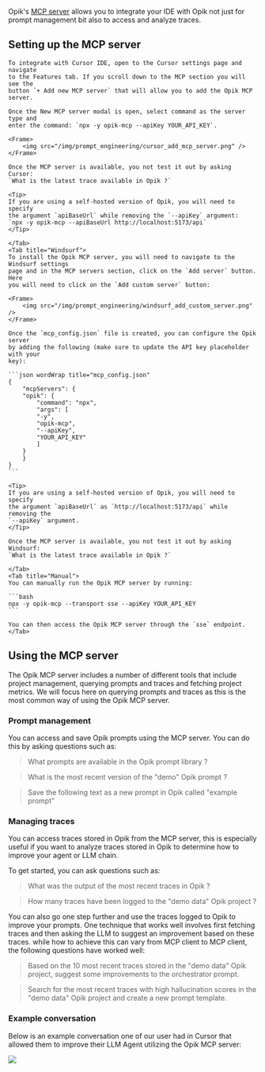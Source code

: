 Opik's [MCP server](https://github.com/comet-ml/opik-mcp) allows you to integrate
your IDE with Opik not just for prompt management bit also to access and
analyze traces.

## Setting up the MCP server

<Tabs>
    <Tab title="Cursor">
    
    To integrate with Cursor IDE, open to the Cursor settings page and navigate
    to the Features tab. If you scroll down to the MCP section you will see the
    button `+ Add new MCP server` that will allow you to add the Opik MCP server.

    Once the New MCP server modal is open, select command as the server type and
    enter the command: `npx -y opik-mcp --apiKey YOUR_API_KEY`.

    <Frame>
        <img src="/img/prompt_engineering/cursor_add_mcp_server.png" />
    </Frame>

    Once the MCP server is available, you not test it out by asking Cursor:
    `What is the latest trace available in Opik ?`

    <Tip>
    If you are using a self-hosted version of Opik, you will need to specify
    the argument `apiBaseUrl` while removing the `--apiKey` argument:
    `npx -y opik-mcp --apiBaseUrl http://localhost:5173/api`
    </Tip>

    </Tab>
    <Tab title="Windsurf">
    To install the Opik MCP server, you will need to navigate to the Windsurf settings
    page and in the MCP servers section, click on the `Add server` button. Here
    you will need to click on the `Add custom server` button:

    <Frame>
        <img src="/img/prompt_engineering/windsurf_add_custom_server.png" />
    </Frame>

    Once the `mcp_config.json` file is created, you can configure the Opik server
    by adding the following (make sure to update the API key placeholder with your
    key):

    ```json wordWrap title="mcp_config.json"
    {
        "mcpServers": {
        "opik": {
            "command": "npx",
            "args": [
            "-y",
            "opik-mcp",
            "--apiKey",
            "YOUR_API_KEY"
            ]
        }
        }
    }
    ```

    <Tip>
    If you are using a self-hosted version of Opik, you will need to specify
    the argument `apiBaseUrl` as `http://localhost:5173/api` while removing the
    `--apiKey` argument.
    </Tip>

    Once the MCP server is available, you not test it out by asking Windsurf:
    `What is the latest trace available in Opik ?`

    </Tab>
    <Tab title="Manual">
    You can manually run the Opik MCP server by running:

    ```bash
    npx -y opik-mcp --transport sse --apiKey YOUR_API_KEY
    ```

    You can then access the Opik MCP server through the `sse` endpoint.
    </Tab>

</Tabs>

## Using the MCP server

The Opik MCP server includes a number of different tools that include project
management, querying prompts and traces and fetching project metrics. We will
focus here on querying prompts and traces as this is the most common way of
using the Opik MCP server.

### Prompt management

You can access and save Opik prompts using the MCP server. You can do this by
asking questions such as:

> What prompts are available in the Opik prompt library ?

> What is the most recent version of the "demo" Opik prompt ?

> Save the following text as a new prompt in Opik called "example prompt"

### Managing traces

You can access traces stored in Opik from the MCP server, this is especially
useful if you want to analyze traces stored in Opik to determine how to
improve your agent or LLM chain.

To get started, you can ask questions such as:

> What was the output of the most recent traces in Opik ?

> How many traces have been logged to the "demo data" Opik project ?

You can also go one step further and use the traces logged to Opik to improve
your prompts. One technique that works well involves first fetching traces and
then asking the LLM to suggest an improvement based on these traces. while
how to achieve this can vary from MCP client to MCP client, the following
questions have worked well:

> Based on the 10 most recent traces stored in the "demo data" Opik project,
> suggest some improvements to the orchestrator prompt.

> Search for the most recent traces with high hallucination scores in the "demo
> data" Opik project and create a new prompt template.

### Example conversation

Below is an example conversation one of our user had in Cursor that allowed them
to improve their LLM Agent utilizing the Opik MCP server:

<Frame>
  <img src="/img/prompt_engineering/mcp_example.png" />
</Frame>
